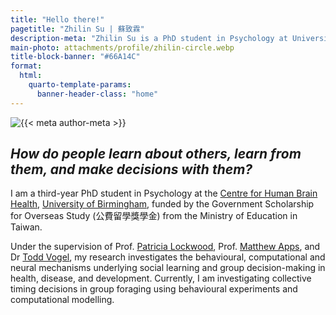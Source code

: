 ```yaml
---
title: "Hello there!"
pagetitle: "Zhilin Su | 蘇致霖"
description-meta: "Zhilin Su is a PhD student in Psychology at University of Birmingham, studying social learning and group decision-making."
main-photo: attachments/profile/zhilin-circle.webp
title-block-banner: "#66A14C"
format:
  html:
    quarto-template-params:
      banner-header-class: "home"
---
```


::: {.grid}

::: {.g-col-12 .g-col-sm-4}

```{=html}
<div class="grid" style="--bs-columns: 5; row-gap: 0;">
  <div class="g-col-1 g-col-sm-0"></div>
  <div class="g-col-3 g-col-sm-5">
    <picture>
      <source media="(min-width: 576px)" srcset="{{< meta main-photo >}}">
      <img class="img-fluid" src="{{< meta main-photo >}}" alt="{{< meta author-meta >}}">
    </picture>
  </div>
  <div class="g-col-1 g-col-sm-0"></div>
</div>
```

:::

::: {.g-col-12 .g-col-sm-8}

::: {.text-center}
## *How do people learn about others, learn from them, and make decisions with them?*
:::


I am a third-year PhD student in Psychology at the [Centre for Human Brain Health](https://www.birmingham.ac.uk/research/centres-institutes/human-brain-health), [University of Birmingham](https://www.birmingham.ac.uk/), 
funded by the Government Scholarship for Overseas Study (公費留學獎學金) from the Ministry of Education in Taiwan.

Under the supervision of Prof. [Patricia Lockwood](https://www.sdn-lab.org/), Prof. [Matthew Apps](https://www.msn-lab.com/), and Dr [Todd Vogel](https://scholar.google.ca/citations?user=Yh8kB9MAAAAJ&hl=en), 
my research investigates the behavioural, computational and neural mechanisms underlying social learning and group decision-making in health, disease, and development. 
Currently, I am investigating collective timing decisions in group foraging using behavioural experiments and computational modelling.

:::

:::